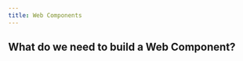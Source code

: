 ```yaml
---
title: Web Components
---
```


<div>
  <h2>What do we need to build a Web Component?</h2>
  <div className="example">
    <lazer-rainbow-card
      card-title="Arya's cat"
      card-image="https://image.shutterstock.com/image-photo/portrait-surprised-cat-scottish-straight-260nw-499196506.jpg"
      strength-stats="52"
      agility-stats="43"
      inteligence-stats="32"
    ></lazer-rainbow-card>
  </div>
</div>
